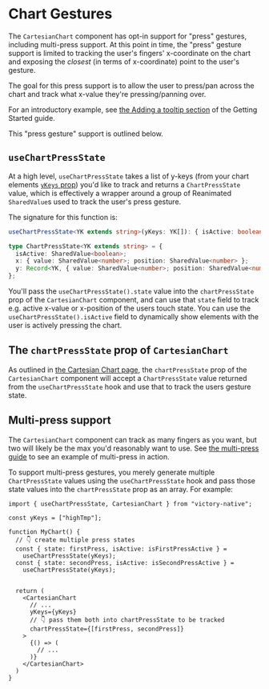 
# Chart Gestures

The `CartesianChart` component has opt-in support for "press" gestures, including multi-press support. At this point in time, the "press" gesture support is limited to tracking the user's fingers' x-coordinate on the chart and exposing the _closest_ (in terms of x-coordinate) point to the user's gesture.

The goal for this press support is to allow the user to press/pan across the chart and track what x-value they're pressing/panning over.

<div className="flex justify-center mb-10">
  <div className="rounded-md overflow-hidden border shadow">
    <ReactPlayer
      width={350}
      height={(1096 / 764) * 350}
      playing={true}
      loop={true}
      controls={true}
      url={stocksMp4}
    />
  </div>
</div>

For an introductory example, see [the Adding a tooltip section](./getting-started.md#adding-a-tooltip) of the Getting Started guide.

This "press gesture" support is outlined below.

## `useChartPressState`

At a high level, `useChartPressState` takes a list of y-keys (from your chart elements [`yKeys` prop](./cartesian-chart.md#ykeys-required)) you'd like to track and returns a `ChartPressState` value, which is effectively a wrapper around a group of Reanimated `SharedValue`s used to track the user's press gesture.

The signature for this function is:

```ts
useChartPressState<YK extends string>(yKeys: YK[]): { isActive: boolean; state: ChartPressState<YK> }

type ChartPressState<YK extends string> = {
  isActive: SharedValue<boolean>;
  x: { value: SharedValue<number>; position: SharedValue<number> };
  y: Record<YK, { value: SharedValue<number>; position: SharedValue<number> }>;
};
```

You'll pass the `useChartPressState().state` value into the `chartPressState` prop of the `CartesianChart` component, and can use that `state` field to track e.g. active x-value or x-position of the users touch state. You can use the `useChartPressState().isActive` field to dynamically show elements with the user is actively pressing the chart.

## The `chartPressState` prop of `CartesianChart`

As outlined in [the Cartesian Chart page](./cartesian-chart.md#chartpressstate), the `chartPressState` prop of the `CartesianChart` component will accept a `ChartPressState` value returned from the `useChartPressState` hook and use that to track the users gesture state.

## Multi-press support

The `CartesianChart` component can track as many fingers as you want, but two will likely be the max you'd reasonably want to use. See [the multi-press guide](./guides/multi-press.md) to see an example of multi-press in action.

To support multi-press gestures, you merely generate multiple `ChartPressState` values using the `useChartPressState` hook and pass those state values into the `chartPressState` prop as an array. For example:

```tsx
import { useChartPressState, CartesianChart } from "victory-native";

const yKeys = ["highTmp"];

function MyChart() {
  // 👇 create multiple press states
  const { state: firstPress, isActive: isFirstPressActive } =
    useChartPressState(yKeys);
  const { state: secondPress, isActive: isSecondPressActive } =
    useChartPressState(yKeys);


  return (
    <CartesianChart
      // ...
      yKeys={yKeys}
      // 👇 pass them both into chartPressState to be tracked
      chartPressState={[firstPress, secondPress]}
    >
      {() => (
        // ...
      )}
    </CartesianChart>
  )
}
```
